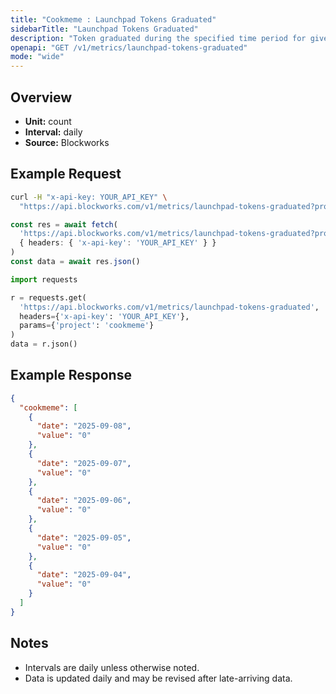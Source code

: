 ```yaml
---
title: "Cookmeme : Launchpad Tokens Graduated"
sidebarTitle: "Launchpad Tokens Graduated"
description: "Token graduated during the specified time period for given launchpad."
openapi: "GET /v1/metrics/launchpad-tokens-graduated"
mode: "wide"
---
```


## Overview

- **Unit:** count
- **Interval:** daily
- **Source:** Blockworks

## Example Request

<CodeGroup>

```bash cURL
curl -H "x-api-key: YOUR_API_KEY" \
  "https://api.blockworks.com/v1/metrics/launchpad-tokens-graduated?project=cookmeme"
```

```typescript TypeScript
const res = await fetch(
  'https://api.blockworks.com/v1/metrics/launchpad-tokens-graduated?project=cookmeme',
  { headers: { 'x-api-key': 'YOUR_API_KEY' } }
)
const data = await res.json()
```

```python Python
import requests

r = requests.get(
  'https://api.blockworks.com/v1/metrics/launchpad-tokens-graduated',
  headers={'x-api-key': 'YOUR_API_KEY'},
  params={'project': 'cookmeme'}
)
data = r.json()
```

</CodeGroup>

## Example Response

```json
{
  "cookmeme": [
    {
      "date": "2025-09-08",
      "value": "0"
    },
    {
      "date": "2025-09-07",
      "value": "0"
    },
    {
      "date": "2025-09-06",
      "value": "0"
    },
    {
      "date": "2025-09-05",
      "value": "0"
    },
    {
      "date": "2025-09-04",
      "value": "0"
    }
  ]
}
```

## Notes
- Intervals are daily unless otherwise noted.
- Data is updated daily and may be revised after late-arriving data.
